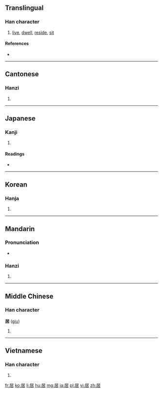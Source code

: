 ==Translingual==

===Han character===
{{Han char|rn=44|rad=尸|as=05|sn=8|four=7726<sub>4</sub>|canj=尸十口 (SJR)|ids=⿸[[尸]][[古]]}}

# [[live]], [[dwell]], [[reside]], [[sit]]

====References====
* {{Han ref|kx=0300.300|dkj=07663|dj=0597.080|hdz=20968.040|uh=5C45|ud=23621|bh=A97E|bd=43390}}

----

==Cantonese==

===Hanzi===
{{yue-hanzi|jyut=|y=geui1}}

# {{defn|lang=yue|sort=尸05}}

----

==Japanese==

===Kanji===
{{ja-kanji|grade=5|rs=尸05}}

# {{defn|lang=ja|sort=尸05}}

====Readings====
* {{ja-readings|on=[[きょ]] (''[[kyo]]''), [[き]] (''[[ki]]'')|kun=[[いる]] ([[居る]], ''[[iru]]''), [[おる]] ([[居る]], ''[[oru]]''), [[おく]] (''[[oku]]'')}}

----

==Korean==

===Hanja===
{{ko-hanja|hangeul=[[거]], [[기]]|rv=geo, gi|mr=kŏ, ki}}

# {{defn|lang=ko|sort=尸05}}

----

==Mandarin==

===Pronunciation===
* {{audio|Zh-ju.ogg|Audio}}

===Hanzi===
{{cmn-hanzi|pin=[[jū]] ([[ju1]])|wg=chü<sup>1</sup>}}

# {{defn|lang=cmn|sort=尸05}}

----

==Middle Chinese==

===Han character===
'''居''' ([[giu]])

# {{defn|lang=ltc|sort=尸05}}

----

==Vietnamese==

===Han character===
{{vi-hantu|[[cư]]|rs=尸05}}

# {{defn|lang=vi|sort=尸05}}

[[fr:居]]
[[ko:居]]
[[li:居]]
[[hu:居]]
[[mg:居]]
[[ja:居]]
[[pl:居]]
[[vi:居]]
[[zh:居]]
